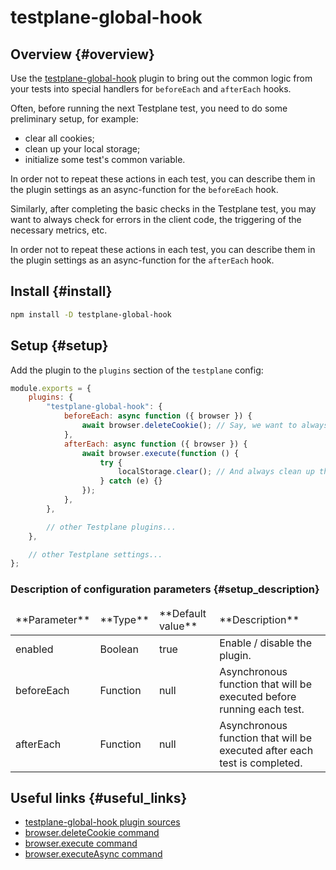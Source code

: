 # testplane-global-hook

## Overview {#overview}

Use the [testplane-global-hook][testplane-global-hook] plugin to bring out the common logic from your tests into special handlers for `beforeEach` and `afterEach` hooks.

Often, before running the next Testplane test, you need to do some preliminary setup, for example:

-   clear all cookies;
-   clean up your local storage;
-   initialize some test's common variable.

In order not to repeat these actions in each test, you can describe them in the plugin settings as an async-function for the `beforeEach` hook.

Similarly, after completing the basic checks in the Testplane test, you may want to always check for errors in the client code, the triggering of the necessary metrics, etc.

In order not to repeat these actions in each test, you can describe them in the plugin settings as an async-function for the `afterEach` hook.

## Install {#install}

```bash
npm install -D testplane-global-hook
```

## Setup {#setup}

Add the plugin to the `plugins` section of the `testplane` config:

```javascript
module.exports = {
    plugins: {
        "testplane-global-hook": {
            beforeEach: async function ({ browser }) {
                await browser.deleteCookie(); // Say, we want to always clear cookies before running a test
            },
            afterEach: async function ({ browser }) {
                await browser.execute(function () {
                    try {
                        localStorage.clear(); // And always clean up the localStorage after the test is completed
                    } catch (e) {}
                });
            },
        },

        // other Testplane plugins...
    },

    // other Testplane settings...
};
```

### Description of configuration parameters {#setup_description}

<table>
<thead>
<tr><td>**Parameter**</td><td>**Type**</td><td>**Default value**</td><td>**Description**</td></tr>
</thead>
<tbody>
<tr><td>enabled</td><td>Boolean</td><td>true</td><td>Enable / disable the plugin.</td></tr>
<tr><td>beforeEach</td><td>Function</td><td>null</td><td>Asynchronous function that will be executed before running each test.</td></tr>
<tr><td>afterEach</td><td>Function</td><td>null</td><td>Asynchronous function that will be executed after each test is completed.</td></tr>

</tbody>
</table>

## Useful links {#useful_links}

-   [testplane-global-hook plugin sources][testplane-global-hook]
-   [browser.deleteCookie command](https://webdriver.io/docs/api/webdriver/#deletecookie)
-   [browser.execute command](https://webdriver.io/docs/api/browser/execute)
-   [browser.executeAsync command](https://webdriver.io/docs/api/browser/executeAsync)

[testplane-global-hook]: https://github.com/gemini-testing/testplane-global-hook
